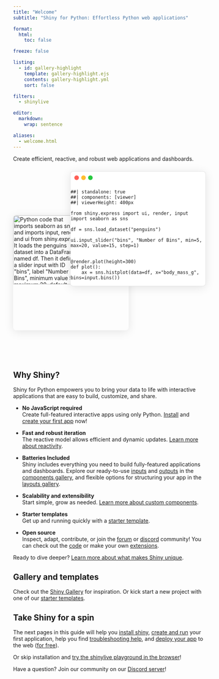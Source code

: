 ```yaml
---
title: "Welcome"
subtitle: "Shiny for Python: Effortless Python web applications"

format:
  html:
    toc: false

freeze: false

listing:
  - id: gallery-highlight
    template: gallery-highlight.ejs
    contents: gallery-highlight.yml
    sort: false

filters:
  - shinylive

editor:
  markdown:
    wrap: sentence

aliases:
  - welcome.html
---
```


Create efficient, reactive, and robust web applications and dashboards.

::: {.floating-code-app .column-page-inset-right}
```{=html}
<img src="assets/code-welcome.svg" class="img-shadow floating-code", alt='Python code that imports seaborn as sns and imports input, render, and ui from shiny.express. It loads the penguins dataset into a DataFrame named df. Then it defines a slider input with ID "bins", label "Number of Bins", minimum value 5, maximum 20, default value 15, and step size 1. A reactive plot is defined using the @render.plot decorator with a height of 300. The plot function calls sns.histplot with the df DataFrame, uses "body_mass_g" for the x-axis, and sets the number of bins using the current value of input.bins().'>
```

::: {.floating-app}
```{=html}
<div class="traffic-lights">
  <div class="traffic-light red"></div>
  <div class="traffic-light yellow"></div>
  <div class="traffic-light green"></div>
</div>
```
```shinylive-python
##| standalone: true
##| components: [viewer]
##| viewerHeight: 400px

from shiny.express import ui, render, input
import seaborn as sns

df = sns.load_dataset("penguins")

ui.input_slider("bins", "Number of Bins", min=5, max=20, value=15, step=1)


@render.plot(height=300)
def plot():
    ax = sns.histplot(data=df, x="body_mass_g", bins=input.bins())
```
:::

```{=html}
<style>
.floating-app .shinylive-wrapper {
  padding: 0.5em;
  background-color: white;
  margin: 0;
  border-radius: 0 0 8px 8px;
  border-right: none;
  border-bottom: none;
  border-left: none;
}

.floating-code-app {
  position: relative;
  width: 100%;
  min-height: 500px;
}

.floating-code,
.floating-app {
  border-radius: 8px;
  transition: all 0.4s cubic-bezier(0.34, 1.56, 0.64, 1);
  transition-delay: 100ms;
}

/* Traffic lights */
.traffic-lights {
  --traffic-light-size: 12px;
  --traffic-light-gap: 6px;
  --traffic-light-padding: 10px;
  display: flex;
  gap: var(--traffic-light-gap);
  padding: var(--traffic-light-padding);
}

.traffic-light {
  width: var(--traffic-light-size);
  height: var(--traffic-light-size);
  border-radius: 50%;
}

.red { background: #FF5F56; }
.yellow { background: #FFBD2E; }
.green { background: #27C93F; }

/* Desktop/tablet layout */
@media (min-width: 768px) {
  .floating-code,
  .floating-app {
    position: absolute;
  }

  .floating-code {
    left: 0;
    top: 125px;
    width: 60%;
    box-shadow: 0 4px 24px rgba(0, 0, 0, 0.1);
    z-index: 1; /* Below app by default */
  }

  .floating-app {
    right: 0;
    top: 10px;
    width: 70%;
    background: #ffffff;
    border: 1px solid rgba(0, 0, 0, 0.1);
    box-shadow: 0 4px 24px rgba(0, 0, 0, 0.1);
    z-index: 2; /* Above code by default */
  }

  .floating-code:hover {
    transform: translate(0, -14px);
    box-shadow: -8px 12px 32px rgba(0, 0, 0, 0.2) !important;
    z-index: 3;
    width: 80%;
  }

  .floating-code:hover + .floating-app {
    transform: translate(-20px, 0px) scale(0.9);
    box-shadow: 0 4px 16px rgba(0, 0, 0, 0.08);
    opacity: 0.8;
  }
}

/* Mobile layout */
@media (max-width: 767px) {
  .floating-code,
  .floating-app {
    position: relative;
    width: 100%;
    margin-bottom: 20px;
    box-shadow: 0 4px 24px rgba(0, 0, 0, 0.1);
  }

  .traffic-lights {
    --traffic-light-padding: 6px;
    --traffic-light-gap: 4px;
    --traffic-light-size: clamp(5px, 1.66vw, 12px);
  }
}
</style>
```
:::

## Why Shiny?

Shiny for Python empowers you to bring your data to life with interactive applications that are easy to build, customize, and share.

- **No JavaScript required**<br>
Create full-featured interactive apps using only Python.
[Install](install.qmd) and [create your first app](create-run.qmd) now!

- **Fast and robust iteration**<br>
The reactive model allows efficient and dynamic updates.
[Learn more about reactivity](/docs/reactive-foundations.qmd).

- **Batteries Included**<br>
Shiny includes everything you need to build fully-featured applications and dashboards.
Explore our ready-to-use [inputs](/components/#inputs) and [outputs](/components/#outputs) in the [components gallery](/components/), and flexible options for structuring your app in the [layouts gallery](/layouts/).

- **Scalability and extensibility**<br>
Start simple, grow as needed. [Learn more about custom components](/docs/custom-component-one-off.qmd).

- **Starter templates**<br>
Get up and running quickly with a [starter template](/templates/).

- **Open source**<br>
Inspect, adapt, contribute, or join the [forum](https://forum.posit.co/c/shiny) or [discord](https://discord.com/invite/yMGCamUMnS) community! You can check out the [code](https://github.com/posit-dev/py-shiny/) or make your own [extensions](/docs/custom-component-one-off.qmd).

Ready to dive deeper? [Learn more about what makes Shiny unique](what-is-shiny.qmd).


## Gallery and templates

Check out the [Shiny Gallery](/gallery/) for inspiration.
Or kick start a new project with one of our [starter templates](/templates/).

```{=html}
<link
  href="https://cdn.jsdelivr.net/npm/bootstrap@5.3.3/dist/css/bootstrap.min.css"
  rel="stylesheet"
/>

<style>
.gallery-container {
  margin-top: 1rem;
  margin-bottom: 2rem;
}

.gallery-card {
  display: flex;
  flex-direction: column;
  height: 100%;
  background-color: #f8f9fa;
}

.gallery-title {
  width: 100%;
  text-align: center;
  font-size: 1rem;
  font-weight: 500;
  padding: 8px;
  min-height: 3.5rem;
  display: flex;
  align-items: center;
  justify-content: center;
}

.gallery-item {
  position: relative;
  width: 100%;
  overflow: hidden;
  border-radius: 12px;
  box-shadow: 0 4px 10px rgba(0,0,0,0.2);
}

.gallery-item img {
  width: 100%;
  height: 100%;
  object-fit: cover;
  display: block;
  transition: opacity 0.3s ease;
  border-radius: 12px;
}

.gallery-overlay {
  position: absolute;
  top: 0;
  left: 0;
  right: 0;
  bottom: 0;
  background-color: rgba(0, 0, 0, 0.4);
  display: flex;
  justify-content: center;
  align-items: center;
  gap: 20px;
  opacity: 0;
  transition: opacity 0.3s ease;
  border-radius: 12px;
}

.gallery-item:hover img {
  opacity: 0.5;
}

.gallery-item:hover .gallery-overlay {
  opacity: 1;
}

.gallery-btn {
  padding: 6px 16px;
  font-size: 0.85rem;
  background-color: rgba(255, 255, 255, 0.15);
  color: white;
  border: 2px solid rgba(255, 255, 255, 0.8);
  text-decoration: none;
  font-weight: 600;
  border-radius: 30px;
  transition: all 0.25s ease;
  backdrop-filter: blur(4px);
  -webkit-backdrop-filter: blur(4px);
  position: relative;
  z-index: 1;
}

.gallery-btn:hover {
  background-color: white;
  color: black;
  transform: scale(1.05);
  box-shadow: 0px 4px 10px rgba(255, 255, 255, 0.3);
  border-color: white;
}
</style>
```

:::: {.column-page-inset-right}
::: {#gallery-highlight}
:::
::::


## Take Shiny for a spin

The next pages in this guide will help you [install shiny](install.qmd), [create and run](create-run.qmd) your first application, help you find [troubleshooting help](debug.qmd), and [deploy your app](deploy.qmd) to the web ([for free](deploy-cloud.qmd)).

Or skip installation and [try the shinylive playground in the browser](https://shinylive.io/py/examples/)!

Have a question?
Join our community on our [Discord server](https://discord.com/invite/yMGCamUMnS)!
